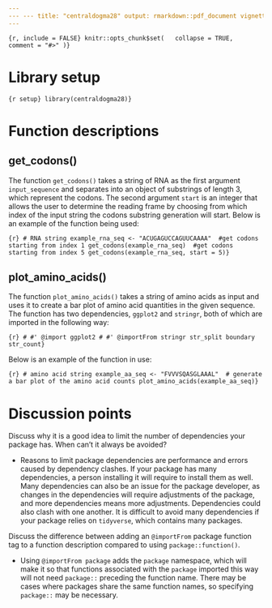 ```yaml
---
--- --- title: "centraldogma28" output: rmarkdown::pdf_document vignette: >   %\VignetteIndexEntry{centraldogma28}   %\VignetteEngine{knitr::rmarkdown}   %\VignetteEncoding{UTF-8} --- ---
---
```


```{r, include = FALSE} knitr::opts_chunk$set(   collapse = TRUE,   comment = "#>" )}
```

# Library setup

```{r setup} library(centraldogma28)}
```

# Function descriptions

## get_codons()

The function `get_codons()` takes a string of RNA as the first argument `input_sequence` and separates into an object of substrings of length 3, which represent the codons. The second argument `start` is an integer that allows the user to determine the reading frame by choosing from which index of the input string the codons substring generation will start. Below is an example of the function being used:

`{r} # RNA string example_rna_seq <- "ACUGAGUCCAGUUCAAAA"  #get codons starting from index 1 get_codons(example_rna_seq)  #get codons starting from index 5 get_codons(example_rna_seq, start = 5)}`

## plot_amino_acids()

The function `plot_amino_acids()` takes a string of amino acids as input and uses it to create a bar plot of amino acid quantities in the given sequence. The function has two dependencies, `ggplot2` and `stringr`, both of which are imported in the following way:

`{r} # #' @import ggplot2 # #' @importFrom stringr str_split boundary str_count}`

Below is an example of the function in use:

`{r} # amino acid string example_aa_seq <- "FVVVSQASGLAAAL"  # generate a bar plot of the amino acid counts plot_amino_acids(example_aa_seq)}`

# Discussion points

Discuss why it is a good idea to limit the number of dependencies your package has. When can't it always be avoided?

-   Reasons to limit package dependencies are performance and errors caused by dependency clashes. If your package has many dependencies, a person installing it will require to install them as well. Many dependencies can also be an issue for the package developer, as changes in the dependencies will require adjustments of the package, and more dependencies means more adjustments. Dependencies could also clash with one another. It is difficult to avoid many dependencies if your package relies on `tidyverse`, which contains many packages.

Discuss the difference between adding an `@importFrom` package function tag to a function description compared to using `package::function()`.

-   Using `@importFrom package` adds the `package` namespace, which will make it so that functions associated with the `package` imported this way will not need `package::` preceding the function name. There may be cases where packages share the same function names, so specifying `package::` may be necessary.
